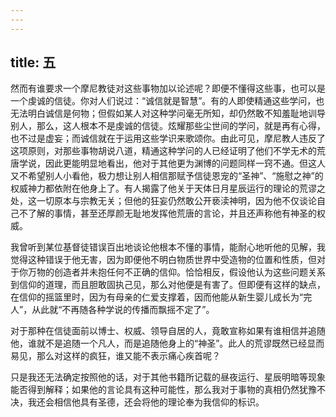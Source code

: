 ```yaml
---
---
---
```

title: 五
---

然而有谁要求一个摩尼教徒对这些事物加以论述呢？即便不懂得这些事，也可以是一个虔诚的信徒。你对人们说过：“诚信就是智慧”。有的人即使精通这些学问，也无法明白诚信是何物；但假如某人对这种学问毫无所知，却仍然敢不知羞耻地训导别人，那么，这人根本不是虔诚的信徒。炫耀那些尘世间的学问，就是再有心得，也不过是虚妄；而诚信就在于运用这些学识来歌颂你。由此可见，摩尼教人违反了这项原则，对那些事物胡说八道，精通这种学问的人已经证明了他们不学无术的荒唐学说，因此更能明显地看出，他对于其他更为渊博的问题同样一窍不通。但这人又不希望别人小看他，极力想让别人相信那赋予信徒恩宠的“圣神”、“施慰之神”的权威神力都依附在他身上了。有人揭露了他关于天体日月星辰运行的理论的荒谬之处，这一切原本与宗教无关；但他的狂妄仍然敢公开亵渎神明，因为他不仅谈论自己不了解的事情，甚至还厚颜无耻地发挥他荒唐的言论，并且还声称他有神圣的权威。

我曾听到某位基督徒错误百出地谈论他根本不懂的事情，能耐心地听他的见解，我觉得这种错误于他无害，因为即便他不明白物质世界中受造物的位置和性质，但对于你万物的创造者并未抱任何不正确的信仰。恰恰相反，假设他认为这些问题关系到信仰的道理，而且胆敢固执己见，那么对他便是有害了。但即便有这样的缺点，在信仰的摇篮里时，因为有母亲的仁爱支撑着，因而他能从新生婴儿成长为“完人”，从此就“不再随各种学说的传播而飘摇不定了”。

对于那种在信徒面前以博士、权威、领导自居的人，竟敢宣称如果有谁相信并追随他，谁就不是追随一个凡人，而是追随他身上的“神圣”。此人的荒谬既然已经显而易见，那么对这样的疯狂，谁又能不表示痛心疾首呢？

只是我还无法确定按照他的话，对于其他书籍所记载的昼夜运行、星辰明暗等现象能否得到解释；如果他的言论具有这种可能性，那么我对于事物的真相仍然犹豫不决，我还会相信他具有圣德，还会将他的理论奉为我信仰的标识。